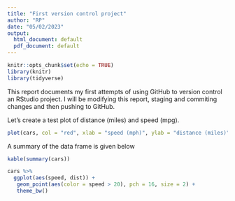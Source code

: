 ```yaml
---
title: "First version control project"
author: "RP"
date: "05/02/2023"
output:
  html_document: default
  pdf_document: default
---
```


```r
knitr::opts_chunk$set(echo = TRUE)
library(knitr)
library(tidyverse)
```

This report documents my first attempts of using GitHub to version control an RStudio project. I will be modifying this report, staging and commiting
changes and then pushing to GitHub.  

Let's create a test plot of distance (miles) and speed (mpg).  

```r
plot(cars, col = "red", xlab = "speed (mph)", ylab = "distance (miles)")
```
A summary of the data frame is given below  
```r
kable(summary(cars))
```

```r
cars %>% 
  ggplot(aes(speed, dist)) +
   geom_point(aes(color = speed > 20), pch = 16, size = 2) +
   theme_bw()
```


